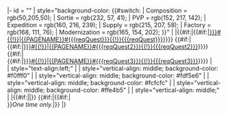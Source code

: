 <noinclude>{{QuestsHeader}}</noinclude>
|- id = "{{{listnum}}}"
| style="background-color: {{#switch:{{{type}}} 
| Composition = rgb(50,205,50);
| Sortie = rgb(232, 57, 41);
| PVP = rgb(152, 217, 142);
| Expedition = rgb(160, 216, 239);
| Supply = rgb(215, 207, 58);
| Factory = rgb(168, 111, 76);
| Modernization = rgb(165, 154, 202);
}}" | {{{listnum}}}
|{{#if:{{{reqQuest|}}}|{{#if:{{{page|}}}|[[{{{page|}}}#{{{reqQuest|}}}{{!}}{{{reqQuest|}}}]]|[[{{PAGENAME}}#{{{reqQuest}}}{{!}}{{{reqQuest}}}]]}}}} {{#if:{{{reqQuest2|}}}|<br/>{{#if:{{{page2|}}}|[[{{{page2|}}}#{{{reqQuest2|}}}{{!}}{{{reqQuest2|}}}]]|[[{{PAGENAME}}#{{{reqQuest2}}}{{!}}{{{reqQuest2}}}]]}}}} {{#if:{{{reqQuest3|}}}|<br/>{{#if:{{{page3|}}}|[[{{{page3|}}}#{{{reqQuest3|}}}{{!}}{{{reqQuest3|}}}]]|[[{{PAGENAME}}#{{{reqQuest3}}}{{!}}{{{reqQuest3}}}]]}}}}
| {{lang|ja|{{{namejp}}} }}<br>''{{{nameen}}}''
| style="text-align:left;" | {{{req|}}}
| style="vertical-align: middle; background-color: #f0fff0" | {{{fuel|0}}}
| style="vertical-align: middle; background-color: #fdf5e6" | {{{ammo|0}}}
| style="vertical-align: middle; background-color: #fcfcfc" | {{{steel|0}}}
| style="vertical-align: middle; background-color: #ffe4b5" | {{{bauxite|0}}}
| style="vertical-align: middle;"  | {{{other|}}}
|{{#if:{{{notes|}}}|{{{notes}}}|}} {{#if:{{{once|}}}|{{#if:{{{notes|}}}|<br/>}}''One time only.''|}} 
<noinclude> |} <br/>{{documentation}}</noinclude><includeonly>{{{1|}}}<nowiki /></includeonly> <!--escape for enters-->
